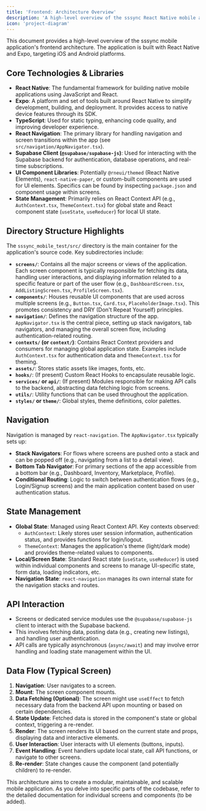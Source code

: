 ```yaml
---
title: 'Frontend: Architecture Overview'
description: 'A high-level overview of the sssync React Native mobile application architecture.'
icon: 'project-diagram'
---
```


This document provides a high-level overview of the sssync mobile application's frontend architecture. The application is built with React Native and Expo, targeting iOS and Android platforms.

## Core Technologies & Libraries

-   **React Native**: The fundamental framework for building native mobile applications using JavaScript and React.
-   **Expo**: A platform and set of tools built around React Native to simplify development, building, and deployment. It provides access to native device features through its SDK.
-   **TypeScript**: Used for static typing, enhancing code quality, and improving developer experience.
-   **React Navigation**: The primary library for handling navigation and screen transitions within the app (see `src/navigation/AppNavigator.tsx`).
-   **Supabase Client (`@supabase/supabase-js`)**: Used for interacting with the Supabase backend for authentication, database operations, and real-time subscriptions.
-   **UI Component Libraries**: Potentially `@rneui/themed` (React Native Elements), `react-native-paper`, or custom-built components are used for UI elements. Specifics can be found by inspecting `package.json` and component usage within screens.
-   **State Management**: Primarily relies on React Context API (e.g., `AuthContext.tsx`, `ThemeContext.tsx`) for global state and React component state (`useState`, `useReducer`) for local UI state.

## Directory Structure Highlights

The `sssync_mobile_test/src/` directory is the main container for the application's source code. Key subdirectories include:

-   **`screens/`**: Contains all the major screens or views of the application. Each screen component is typically responsible for fetching its data, handling user interactions, and displaying information related to a specific feature or part of the user flow (e.g., `DashboardScreen.tsx`, `AddListingScreen.tsx`, `ProfileScreen.tsx`).
-   **`components/`**: Houses reusable UI components that are used across multiple screens (e.g., `Button.tsx`, `Card.tsx`, `PlaceholderImage.tsx`). This promotes consistency and DRY (Don't Repeat Yourself) principles.
-   **`navigation/`**: Defines the navigation structure of the app. `AppNavigator.tsx` is the central piece, setting up stack navigators, tab navigators, and managing the overall screen flow, including authentication-related routing.
-   **`contexts/` (or `context/`)**: Contains React Context providers and consumers for managing global application state. Examples include `AuthContext.tsx` for authentication data and `ThemeContext.tsx` for theming.
-   **`assets/`**: Stores static assets like images, fonts, etc.
-   **`hooks/`**: (If present) Custom React Hooks to encapsulate reusable logic.
-   **`services/` or `api/`**: (If present) Modules responsible for making API calls to the backend, abstracting data fetching logic from screens.
-   **`utils/`**: Utility functions that can be used throughout the application.
-   **`styles/` or `theme/`**: Global styles, theme definitions, color palettes.

## Navigation

Navigation is managed by `react-navigation`. The `AppNavigator.tsx` typically sets up:

-   **Stack Navigators**: For flows where screens are pushed onto a stack and can be popped off (e.g., navigating from a list to a detail view).
-   **Bottom Tab Navigator**: For primary sections of the app accessible from a bottom bar (e.g., Dashboard, Inventory, Marketplace, Profile).
-   **Conditional Routing**: Logic to switch between authentication flows (e.g., Login/Signup screens) and the main application content based on user authentication status.

## State Management

-   **Global State**: Managed using React Context API. Key contexts observed:
    -   `AuthContext`: Likely stores user session information, authentication status, and provides functions for login/logout.
    -   `ThemeContext`: Manages the application's theme (light/dark mode) and provides theme-related values to components.
-   **Local/Screen State**: Standard React state (`useState`, `useReducer`) is used within individual components and screens to manage UI-specific state, form data, loading indicators, etc.
-   **Navigation State**: `react-navigation` manages its own internal state for the navigation stacks and routes.

## API Interaction

-   Screens or dedicated service modules use the `@supabase/supabase-js` client to interact with the Supabase backend.
-   This involves fetching data, posting data (e.g., creating new listings), and handling user authentication.
-   API calls are typically asynchronous (`async/await`) and may involve error handling and loading state management within the UI.

## Data Flow (Typical Screen)

1.  **Navigation**: User navigates to a screen.
2.  **Mount**: The screen component mounts.
3.  **Data Fetching (Optional)**: The screen might use `useEffect` to fetch necessary data from the backend API upon mounting or based on certain dependencies.
4.  **State Update**: Fetched data is stored in the component's state or global context, triggering a re-render.
5.  **Render**: The screen renders its UI based on the current state and props, displaying data and interactive elements.
6.  **User Interaction**: User interacts with UI elements (buttons, inputs).
7.  **Event Handling**: Event handlers update local state, call API functions, or navigate to other screens.
8.  **Re-render**: State changes cause the component (and potentially children) to re-render.

This architecture aims to create a modular, maintainable, and scalable mobile application. As you delve into specific parts of the codebase, refer to the detailed documentation for individual screens and components (to be added). 